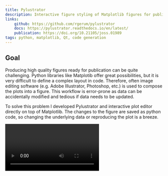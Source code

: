 ```yaml
---
title: Pylustrator
description: Interactive figure styling of Matplotlib figures for publication.
links:
    github: https://github.com/rgerum/pylustrator
    docs: https://pylustrator.readthedocs.io/en/latest/
    publication: https://doi.org/10.21105/joss.01989
tags: python, matplotlib, Qt, code generation
---
```


## Goal

Producing high quality figures ready for publication can be quite challenging. Python libraries like Matplotib offer
great possibilities, but it is very difficult to define a complex layout in code. Therefore, often image editing software
(e.g. Adobe Illustrator, Photoshop, etc.) is used to compose the plots into a figure.
This workflow is error-prone as data can be accidentally modified and tedious if data needs to be updated.

To solve this problem I developed Pylustrator and interactive plot editor directly on top of Matplotlib. The changes to
the figure are saved as python code, so changing the underlying data or reproducing the plot is a breeze.


<Tags/>

<Video id="xXPI4LLrNuM"/>

## Implementation

Just adding two lines of code to your plotting code opens the plot in Pylustrator instead of the Matplotlib window, by
monkey patching the Matplotlib functions.

```python
import pylustrator
pylustrator.start()
```
When loading the interface Pylustrator parses from calling python file Pylustrator's previous changes. All user
interactions are recorded and when saving merged together and joined with the previous changes.

The code that Pylustrator generates is pure Matplotlib code, so it can be shipped without Pylustrator as a dependency.

<img src="/pylustrator/figure1.jpg"/>

## Interface

The user interface is designed using **Qt** which embeds the matplotlib plot. As the matplotlib plot's rendering can
slow for large plots, QtGraphicsView is used as an overlay of the plot to create more fluent user interactions.

<img src="/pylustrator/figure2.jpg"/>

